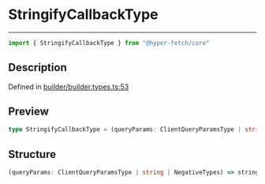 

# StringifyCallbackType

<div class="api-docs__separator" data-reactroot="">

---

</div><div class="api-docs__import" data-reactroot="">

```ts
import { StringifyCallbackType } from "@hyper-fetch/core"
```

</div><div class="api-docs__section">

## Description

</div><div class="api-docs__description"><span class="api-docs__do-not-parse">



</span></div><p class="api-docs__definition">

Defined in [builder/builder.types.ts:53](https://github.com/BetterTyped/hyper-fetch/blob/993719ed/packages/core/src/builder/builder.types.ts#L53)

</p><div class="api-docs__section">

## Preview

</div><div class="api-docs__preview type single">

```ts
type StringifyCallbackType = (queryParams: ClientQueryParamsType | string | NegativeTypes) => string;
```

</div><div class="api-docs__section">

## Structure

</div><div class="api-docs__returns">

```ts
(queryParams: ClientQueryParamsType | string | NegativeTypes) => string
```

</div>